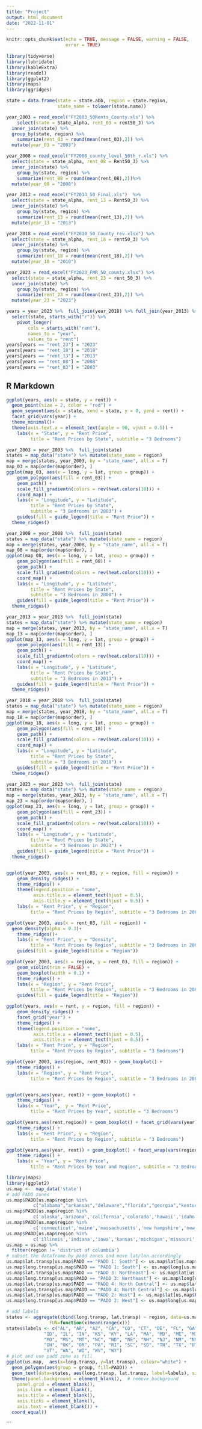 ```yaml
---
title: "Project"
output: html_document
date: "2022-11-01"
---
```


```r
knitr::opts_chunk$set(echo = TRUE, message = FALSE, warning = FALSE,
                      error = TRUE)
                
library(tidyverse)
library(lubridate)
library(kableExtra)
library(readxl)
library(ggplot2)
library(maps)
library(ggridges)

state = data.frame(state = state.abb, region = state.region, 
                   state_name = tolower(state.name))

year_2003 = read_excel("FY2003_50Rents_County.xls") %>% 
    select(state = State_Alpha, rent_03 = rent50_3) %>% 
  inner_join(state) %>% 
  group_by(state, region) %>% 
    summarize(rent_03 = round(mean(rent_03),2)) %>% 
  mutate(year_03 = "2003")

year_2008 = read_excel("FY2008_county_level_50th_r.xls") %>% 
  select(state = state_alpha, rent_08 = Rent50_3) %>%  
  inner_join(state) %>% 
    group_by(state, region) %>% 
    summarize(rent_08 = round(mean(rent_08),2))%>% 
  mutate(year_08 = "2008")

year_2013 = read_excel("FY2013_50_Final.xls")  %>% 
  select(state = state_alpha, rent_13 = Rent50_3) %>%  
  inner_join(state) %>% 
    group_by(state, region) %>% 
    summarize(rent_13 = round(mean(rent_13),2)) %>% 
  mutate(year_13 = "2013")

year_2018 = read_excel("FY2018_50_County_rev.xlsx") %>% 
  select(state = state_alpha, rent_18 = rent50_3) %>%  
  inner_join(state) %>% 
    group_by(state, region) %>% 
    summarize(rent_18 = round(mean(rent_18),2)) %>% 
  mutate(year_18 = "2018")

year_2023 = read_excel("FY2023_FMR_50_county.xlsx") %>% 
  select(state = state_alpha, rent_23 = rent_50_3) %>%  
  inner_join(state) %>% 
    group_by(state, region) %>% 
    summarize(rent_23 = round(mean(rent_23),2)) %>% 
  mutate(year_23 = "2023")

years = year_2023 %>%  full_join(year_2018) %>% full_join(year_2013) %>% full_join(year_2008) %>% full_join(year_2003) %>% 
  select(state, starts_with("r")) %>% 
    pivot_longer(
        cols = starts_with("rent"),
        names_to = "year",
        values_to = "rent")
years[years == "rent_23"] = "2023"
years[years == "rent_18"] = "2018"
years[years == "rent_13"] = "2013"
years[years == "rent_08"] = "2008"
years[years == "rent_03"] = "2003"
```

## R Markdown

```r
ggplot(years, aes(x = state, y = rent)) +
  geom_point(size = 2, color = "red") + 
  geom_segment(aes(x = state, xend = state, y = 0, yend = rent)) +
  facet_grid(vars(year)) +
  theme_minimal()+
  theme(axis.text.x = element_text(angle = 90, vjust = 0.5)) +
    labs(x = "State", y = "Rent Price",  
         title = "Rent Prices by State", subtitle = "3 Bedrooms") 

year_2003 = year_2003 %>%  full_join(state)
states = map_data("state") %>% mutate(state_name = region)    
map = merge(states, year_2003, by = "state_name", all.x = T)  
map_03 = map[order(map$order), ]     
ggplot(map_03, aes(x = long, y = lat, group = group)) +  
    geom_polygon(aes(fill = rent_03)) +   
    geom_path() + 
    scale_fill_gradientn(colors = rev(heat.colors(10))) +
    coord_map() +
    labs(x = "Longitude", y = "Latitude", 
         title = "Rent Prices by State", 
         subtitle = "3 Bedrooms in 2003") +
    guides(fill = guide_legend(title = "Rent Price")) +
  theme_ridges()

year_2008 = year_2008 %>%  full_join(state)
states = map_data("state") %>% mutate(state_name = region)    
map = merge(states, year_2008, by = "state_name", all.x = T)  
map_08 = map[order(map$order), ]     
ggplot(map_08, aes(x = long, y = lat, group = group)) +  
    geom_polygon(aes(fill = rent_08)) +   
    geom_path() + 
    scale_fill_gradientn(colors = rev(heat.colors(10))) +
    coord_map() +
    labs(x = "Longitude", y = "Latitude", 
         title = "Rent Prices by State", 
         subtitle = "3 Bedrooms in 2008") +
    guides(fill = guide_legend(title = "Rent Price")) +
  theme_ridges()

year_2013 = year_2013 %>%  full_join(state)
states = map_data("state") %>% mutate(state_name = region)    
map = merge(states, year_2013, by = "state_name", all.x = T)  
map_13 = map[order(map$order), ]     
ggplot(map_13, aes(x = long, y = lat, group = group)) +  
    geom_polygon(aes(fill = rent_13)) +   
    geom_path() + 
    scale_fill_gradientn(colors = rev(heat.colors(10))) +
    coord_map() +
    labs(x = "Longitude", y = "Latitude", 
         title = "Rent Prices by State", 
         subtitle = "3 Bedrooms in 2013") +
    guides(fill = guide_legend(title = "Rent Price")) +
  theme_ridges()

year_2018 = year_2018 %>%  full_join(state)
states = map_data("state") %>% mutate(state_name = region)    
map = merge(states, year_2018, by = "state_name", all.x = T)  
map_18 = map[order(map$order), ]     
ggplot(map_18, aes(x = long, y = lat, group = group)) +  
    geom_polygon(aes(fill = rent_18)) +   
    geom_path() + 
    scale_fill_gradientn(colors = rev(heat.colors(10))) +
    coord_map() +
    labs(x = "Longitude", y = "Latitude", 
         title = "Rent Prices by State", 
         subtitle = "3 Bedrooms in 2018") +
    guides(fill = guide_legend(title = "Rent Price")) +
  theme_ridges()

year_2023 = year_2023 %>%  full_join(state)
states = map_data("state") %>% mutate(state_name = region)    
map = merge(states, year_2023, by = "state_name", all.x = T)  
map_23 = map[order(map$order), ]     
ggplot(map_23, aes(x = long, y = lat, group = group)) +  
    geom_polygon(aes(fill = rent_23)) +   
    geom_path() + 
    scale_fill_gradientn(colors = rev(heat.colors(10))) +
    coord_map() +
    labs(x = "Longitude", y = "Latitude", 
         title = "Rent Prices by State", 
         subtitle = "3 Bedrooms in 2023") +
    guides(fill = guide_legend(title = "Rent Price")) +
  theme_ridges()


ggplot(year_2003, aes(x = rent_03, y = region, fill = region)) +
    geom_density_ridges() +
    theme_ridges() +                              
    theme(legend.position = "none",                  
          axis.title.x = element_text(hjust = 0.5),  
          axis.title.y = element_text(hjust = 0.5)) + 
    labs(x = "Rent Price", y = "Region",  
         title = "Rent Prices by Region", subtitle = "3 Bedrooms in 2003") 

ggplot(year_2003, aes(x = rent_03, fill = region)) + 
  geom_density(alpha = 0.3)+ 
    theme_ridges()+
    labs(x = "Rent Price", y = "Density",  
         title = "Rent Prices by Region", subtitle = "3 Bedrooms in 2003") +
    guides(fill = guide_legend(title = "Region"))  

ggplot(year_2003, aes(x = region, y = rent_03, fill = region)) + 
    geom_violin(trim = FALSE) + 
    geom_boxplot(width = 0.1) + 
    theme_ridges() +
    labs(x = "Region", y = "Rent Price",  
         title = "Rent Prices by Region", subtitle = "3 Bedrooms in 2003") +
    guides(fill = guide_legend(title = "Region")) 

ggplot(years, aes(x = rent, y = region, fill = region)) +
    geom_density_ridges() +
    facet_grid("year") +
    theme_ridges() +                              
    theme(legend.position = "none",                  
          axis.title.x = element_text(hjust = 0.5),  
          axis.title.y = element_text(hjust = 0.5)) + 
    labs(x = "Rent Price", y = "Region",  
         title = "Rent Prices by Region", subtitle = "3 Bedrooms") 

ggplot(year_2003, aes(region, rent_03)) + geom_boxplot() +  
    theme_ridges() +
    labs(x = "Region", y = "Rent Price",  
         title = "Rent Prices by Region", subtitle = "3 Bedrooms in 2003") 


ggplot(years,aes(year, rent)) + geom_boxplot() + 
    theme_ridges() +
    labs(x = "Year",  y = "Rent Price",
         title = "Rent Prices by Year", subtitle = "3 Bedrooms") 

ggplot(years,aes(rent,region)) + geom_boxplot() + facet_grid(vars(year)) +
    theme_ridges() +
    labs(x = "Rent Price", y = "Region",  
         title = "Rent Prices by Region", subtitle = "3 Bedrooms") 

ggplot(years,aes(year, rent)) + geom_boxplot() + facet_wrap(vars(region)) + 
    theme_ridges() +
    labs(x = "Year", y = "Rent Price",  
         title = "Rent Prices by Year and Region", subtitle = "3 Bedrooms")  
```
```r
library(maps)
library(ggplot2)
us.map <-  map_data('state')
# add PADD zones
us.map$PADD[us.map$region %in% 
          c("alabama","arkansas","delaware","florida","georgia","kentucky",'louisiana','maryland','mississippi','north carolina', 'oklahoma', 'south carolina', 'tennessee', 'texas', 'virginia','west virginia')] <- "PADD 1: South"
us.map$PADD[us.map$region %in% 
          c('alaska','arizona','california','colorado','hawaii','idaho','montana','nevada','new mexico','oregon','utah','washington','wyoming')] <- "PADD 2: West"
us.map$PADD[us.map$region %in% 
          c('connecticut','maine','massachusetts','new hampshire','new jersey','new york', 'pennsylvania','rhode island','vermont')] <- "PADD 3: Northeast"
us.map$PADD[us.map$region %in% 
          c('illinois','indiana','iowa','kansas','michigan','missouri','nebraska','north dakota','ohio','south dakota','wisconsin', 'minnesota')] <- "PADD 4: North Central"
us.map = us.map %>% 
  filter(region != 'district of columbia')
# subset the dataframe by padd zones and move lat/lon accordingly
us.map$lat.transp[us.map$PADD == "PADD 1: South"] <- us.map$lat[us.map$PADD == "PADD 1: South"] - 5
us.map$long.transp[us.map$PADD == "PADD 1: South"] <- us.map$long[us.map$PADD == "PADD 1: South"] - 4
us.map$lat.transp[us.map$PADD == "PADD 3: Northeast"] <- us.map$lat[us.map$PADD == "PADD 3: Northeast"] - 3
us.map$long.transp[us.map$PADD == "PADD 3: Northeast"] <- us.map$long[us.map$PADD == "PADD 3: Northeast"]
us.map$lat.transp[us.map$PADD == "PADD 4: North Central"] <- us.map$lat[us.map$PADD == "PADD 4: North Central"]
us.map$long.transp[us.map$PADD == "PADD 4: North Central"] <- us.map$long[us.map$PADD == "PADD 4: North Central"] - 5
us.map$lat.transp[us.map$PADD == "PADD 2: West"] <- us.map$lat[us.map$PADD == "PADD 2: West"] - 2
us.map$long.transp[us.map$PADD == "PADD 2: West"] <- us.map$long[us.map$PADD == "PADD 2: West"] - 10

# add labels
states <- aggregate(cbind(long.transp, lat.transp) ~ region, data=us.map, 
                FUN=function(x)mean(range(x)))
states$labels <- c("AL", "AR", "AZ", "CA", "CO", "CT", "DE", "FL", "GA", "IA", 
              "ID", "IL", "IN", "KS", "KY", "LA", "MA", "MD", "ME", "MI", "MN", 
              "MO", "MS", "MT", "NC", "ND", "NE", "NH", "NJ", "NM", "NV", "NY", 
              "OH", "OK", "OR", "PA", "RI", "SC", "SD", "TN", "TX", "UT", "VA", 
              "VT", "WA", "WI", "WV", "WY")
# plot and use padd zone as fill
ggplot(us.map,  aes(x=long.transp, y=lat.transp), colour="white") + 
  geom_polygon(aes(group = group, fill=PADD)) +
  geom_text(data=states, aes(long.transp, lat.transp, label=labels), size=3) +
  theme(panel.background = element_blank(),  # remove background
    panel.grid = element_blank(), 
    axis.line = element_blank(), 
    axis.title = element_blank(),
    axis.ticks = element_blank(),
    axis.text = element_blank()) +
  coord_equal() 
```
```
